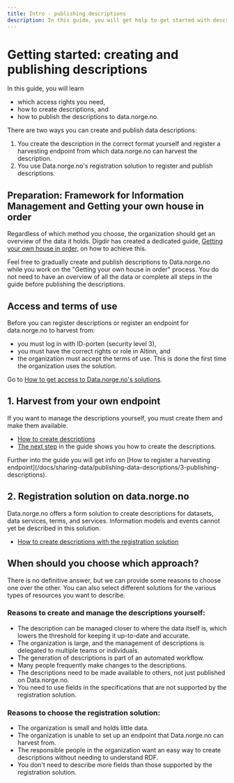 ```yaml
---
title: Intro - publishing descriptions
description: In this guide, you will get help to get started with describing data and publishing the description to data.norge.no.
---
```


# Getting started: creating and publishing descriptions

In this guide, you will learn

-   which access rights you need,
-   how to create descriptions, and
-   how to publish the descriptions to data.norge.no.

<Divider />

There are two ways you can create and publish data descriptions:

1. You create the description in the correct format yourself and register a harvesting endpoint from which data.norge.no can harvest the description.
2. You use Data.norge.no's registration solution to register and publish descriptions.

## Preparation: Framework for Information Management and Getting your own house in order

Regardless of which method you choose, the organization should get an overview of the data it holds. Digdir has created a dedicated guide, [Getting your own house in order](https://www.digdir.no/informasjonsforvaltning/veileder-orden-i-eget-hus/2716), on how to achieve this.

Feel free to gradually create and publish descriptions to Data.norge.no while you work on the "Getting your own house in order" process. You do not need to have an overview of all the data or complete all steps in the guide before publishing the descriptions.

## Access and terms of use

Before you can register descriptions or register an endpoint for data.norge.no to harvest from:

-   you must log in with ID-porten (security level 3),
-   you must have the correct rights or role in Altinn, and
-   the organization must accept the terms of use. This is done the first time the organization uses the solution.

<Alert size='sm'>Go to [How to get access to Data.norge.no's solutions](/docs/login-and-access).</Alert>

## 1. Harvest from your own endpoint

If you want to manage the descriptions yourself, you must create them and make them available.

-   [How to create descriptions](/docs/sharing-data/publishing-data-descriptions/1-creating-descriptions-self)
-   [The next step](/docs/sharing-data/publishing-data-descriptions/1-creating-descriptions-self) in the guide shows you how to create the descriptions.

<Alert size='sm'>
    Further into the guide you will get info on [How to register a harvesting
    endpoint](/docs/sharing-data/publishing-data-descriptions/3-publishing-descriptions).
</Alert>

## 2. Registration solution on data.norge.no

Data.norge.no offers a form solution to create descriptions for datasets, data services, terms, and services. Information models and events cannot yet be described in this solution.

-   [How to create descriptions with the registration solution](/docs/sharing-data/publishing-data-descriptions/2-creating-descriptions-registration)

## When should you choose which approach?

There is no definitive answer, but we can provide some reasons to choose one over the other. You can also select different solutions for the various types of resources you want to describe.

### Reasons to create and manage the descriptions yourself:

-   The description can be managed closer to where the data itself is, which lowers the threshold for keeping it up-to-date and accurate.
-   The organization is large, and the management of descriptions is delegated to multiple teams or individuals.
-   The generation of descriptions is part of an automated workflow.
-   Many people frequently make changes to the descriptions.
-   The descriptions need to be made available to others, not just published on Data.norge.no.
-   You need to use fields in the specifications that are not supported by the registration solution.

### Reasons to choose the registration solution:

-   The organization is small and holds little data.
-   The organization is unable to set up an endpoint that Data.norge.no can harvest from.
-   The responsible people in the organization want an easy way to create descriptions without needing to understand RDF.
-   You don't need to describe more fields than those supported by the registration solution.
